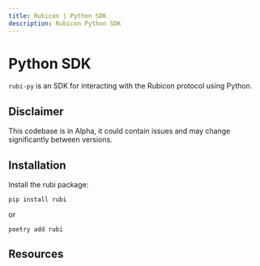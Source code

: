 ```yaml
---
title: Rubicon | Python SDK
description: Rubicon Python SDK
---
```


# Python SDK  

`rubi-py` is an SDK for interacting with the Rubicon protocol using Python.

## Disclaimer
This codebase is in Alpha, it could contain issues and may change significantly between versions.

## Installation
Install the rubi package:

```
pip install rubi
```

or 

```
poetry add rubi
```

## Resources


<QuickLinks>
	<QuickLink 
		title="rubi-py" 
		icon="github" 
		href="https://github.com/RubiconDeFi/rubi-py" 
		description="View the Python SDK on GitHub">
	</QuickLink>
	<QuickLink 
		title="Docs" 
		icon="openBook" 
		href="https://rubi.readthedocs.io/en/latest/" 
		description="Developer docs for rubi">
	</QuickLink>
	<QuickLink 
		title="Python Package" 
		icon="plugins" 
		href="https://pypi.org/project/rubi/" 
		description="Install the rubi package on PYPI">
	</QuickLink>
	<QuickLink
		title="Examples"
		icon="hardDrive"
		href="https://github.com/RubiconDeFi/rubi-py/tree/master/rubi/docs/examples"
		description="some useful examples for getting started with rubi"
	></QuickLink>
</QuickLinks>


